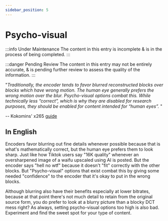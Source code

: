 ```yaml
---
sidebar_position: 5
---
```


# Psycho-visual

:::info Under Maintenance
The content in this entry is incomplete & is in the process of being completed.
:::

:::danger Pending Review
The content in this entry may not be entirely accurate, & is pending further review to assess the quality of the information.
:::

"*Traditionally, the encoder tends to favor blurred reconstructed blocks over blocks which have wrong motion. The human eye generally prefers the wrong motion over the blur. Psycho-visual options combat this. While technically less “correct”, which is why they are disabled for research purposes, they should be enabled for content intended for “human eyes”.* "

-- Kokomins' x265 [guide](https://kokomins.wordpress.com/2019/10/10/anime-encoding-guide-for-x265-and-why-to-never-use-flac)


## In English

Encoders favor blurring out fine details whenever possible because that is what's mathematically correct, but the human eye prefers them to look sharp. Just like how Tiktok users say "16K quality" whenever an oversharpened image of a waifu upscaled using AI is posted. But the encoder says "hell no wtf" because it doesn't "fit" correctly with the other blocks. But "Psycho-visual" options that exist combat this by giving some needed "confidence" to the encoder that it's okay to put in the wrong blocks.

Although blurring also have their benefits especially at lower bitrates, because at that point there's not much detail to retain from the original source form, you do prefer to look at a blurry picture than a blocky DCT mess right? As always, setting psycho-visual options too high is also bad. Experiment and find the sweet spot for your type of content.

